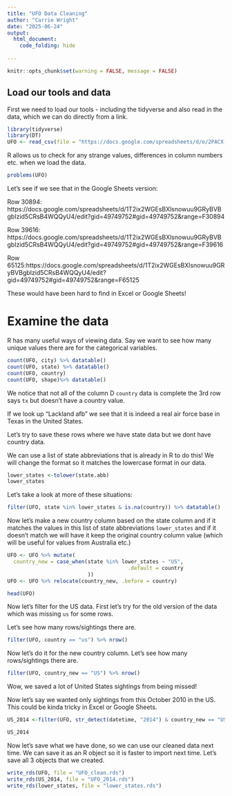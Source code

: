 ```yaml
---
title: "UFO Data Cleaning"
author: "Carrie Wright"
date: "2025-06-24"
output: 
  html_document:
    code_folding: hide
    
---
```


```r
knitr::opts_chunk$set(warning = FALSE, message = FALSE)
```


## Load our tools and data


First we need to load our tools - including the tidyverse and also read in the data, which we can do directly from a link. 

```r
library(tidyverse)
library(DT)
UFO <- read_csv(file = "https://docs.google.com/spreadsheets/d/e/2PACX-1vQp2WUFRZVTbmmJpvsP8CTNrk7EAMbSP9uPp_Doj6FMHAwyuZzasNrAEXcnf8dYBFElO-EHwiOmEsQd/pub?output=csv")
```

R allows us to check for any strange values, differences in column numbers etc. when we load the data. 
```r
problems(UFO)
```

Let's see if we see that in the Google Sheets version:

Row 30894: https://docs.google.com/spreadsheets/d/1T2ix2WGEsBXlsnowuu9GRyBVBgbIzid5CRsB4WQQyU4/edit?gid=49749752#gid=49749752&range=F30894

Row 39616: https://docs.google.com/spreadsheets/d/1T2ix2WGEsBXlsnowuu9GRyBVBgbIzid5CRsB4WQQyU4/edit?gid=49749752#gid=49749752&range=F39616

Row 65125:https://docs.google.com/spreadsheets/d/1T2ix2WGEsBXlsnowuu9GRyBVBgbIzid5CRsB4WQQyU4/edit?gid=49749752#gid=49749752&range=F65125

These would have been hard to find in Excel or Google Sheets!

# Examine the data

R has many useful ways of viewing data. Say we want to see how many unique values there are for the categorical variables.

```r
count(UFO, city) %>% datatable()
count(UFO, state) %>% datatable()
count(UFO, country)
count(UFO, shape)%>% datatable()
```
We notice that not all of the column D `country` data is complete the 3rd row says `tx` but doesn't have a country value. 


If we look up "Lackland afb" we see that it is indeed a real air force base in Texas in the United States. 


Let's try to save these rows where we have state data but we dont have country data.

We can use a list of state abbreviations that is already in R to do this! We will change the format so it matches the lowercase format in our data.

```r
lower_states <-tolower(state.abb)
lower_states
```


Let's take a look at more of these situations:

```r
filter(UFO, state %in% lower_states & is.na(country)) %>% datatable()
```


Now let's make a new country column based on the state column and if it matches the values in this list of state abbreviations `lower_states` and if it doesn't match we will have it keep the original country column value (which will be useful for values from Australia etc.)



```r
UFO <- UFO %>% mutate(
  country_new = case_when(state %in% lower_states ~ "US",
                                       .default = country
                          ))
UFO <- UFO %>% relocate(country_new, .before = country)

head(UFO)
```

Now let's filter for the US data. First let's try for the old version of the data which was missing `us` for some rows.

Let's see how many rows/sightings there are.

```r
filter(UFO, country == "us") %>% nrow() 
```


Now let's do it for the new country column.
Let's see how many rows/sightings there are.

```r
filter(UFO, country_new == "US") %>% nrow()
```


Wow, we saved a lot of United States sightings from being missed!

Now let's say we wanted only sightings from this October 2010 in the US. This could be kinda tricky in Excel or Google Sheets.

```r
US_2014 <-filter(UFO, str_detect(datetime, "2014") & country_new == "US")

US_2014
```

Now let's save what we have done, so we can use our cleaned data next time. We can save it as an R object so it is faster to import next time. Let's save all 3 objects that we created. 

```r
write_rds(UFO, file = "UFO_clean.rds")
write_rds(US_2014, file = "UFO_2014.rds")
write_rds(lower_states, file = "lower_states.rds")
```


